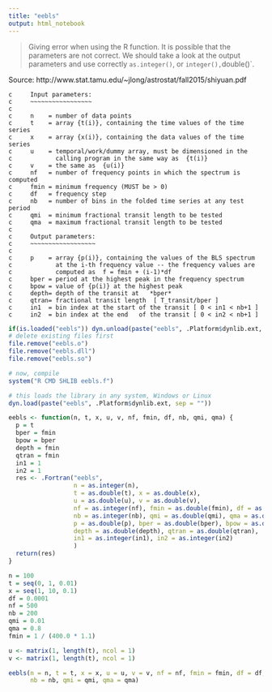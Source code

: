 ```yaml
---
title: "eebls"
output: html_notebook
---
```


> Giving error when using the R function. It is possible that the parameters are not correct. We should take a look at the output parameters and use correctly `as.integer()`, or `integer(), `double()`.


Source: http://www.stat.tamu.edu/~jlong/astrostat/fall2015/shiyuan.pdf

```
c     Input parameters:
c     ~~~~~~~~~~~~~~~~~
c
c     n    = number of data points
c     t    = array {t(i)}, containing the time values of the time series
c     x    = array {x(i)}, containing the data values of the time series
c     u    = temporal/work/dummy array, must be dimensioned in the
c            calling program in the same way as  {t(i)}
c     v    = the same as  {u(i)}
c     nf   = number of frequency points in which the spectrum is computed
c     fmin = minimum frequency (MUST be > 0)
c     df   = frequency step
c     nb   = number of bins in the folded time series at any test period
c     qmi  = minimum fractional transit length to be tested
c     qma  = maximum fractional transit length to be tested
c
c     Output parameters:
c     ~~~~~~~~~~~~~~~~~~
c
c     p    = array {p(i)}, containing the values of the BLS spectrum
c            at the i-th frequency value -- the frequency values are
c            computed as  f = fmin + (i-1)*df
c     bper = period at the highest peak in the frequency spectrum
c     bpow = value of {p(i)} at the highest peak
c     depth= depth of the transit at   *bper*
c     qtran= fractional transit length  [ T_transit/bper ]
c     in1  = bin index at the start of the transit [ 0 < in1 < nb+1 ]
c     in2  = bin index at the end   of the transit [ 0 < in2 < nb+1 ]
```


```r
if(is.loaded("eebls")) dyn.unload(paste("eebls", .Platform$dynlib.ext, sep = ""))
# delete existing files first
file.remove("eebls.o")
file.remove("eebls.dll")
file.remove("eebls.so")

# now, compile
system("R CMD SHLIB eebls.f")
```


```r
# this loads the library in any system, Windows or Linux
dyn.load(paste("eebls", .Platform$dynlib.ext, sep = ""))
```


```r
eebls <- function(n, t, x, u, v, nf, fmin, df, nb, qmi, qma) {
  p = t
  bper = fmin
  bpow = bper
  depth = fmin
  qtran = fmin
  in1 = 1
  in2 = 1
  res <- .Fortran("eebls",
                  n = as.integer(n),
                  t = as.double(t), x = as.double(x),
                  u = as.double(u), v = as.double(v),
                  nf = as.integer(nf), fmin = as.double(fmin), df = as.double(df),
                  nb = as.integer(nb), qmi = as.double(qmi), qma = as.double(qma),
                  p = as.double(p), bper = as.double(bper), bpow = as.double(bpow),
                  depth = as.double(depth), qtran = as.double(qtran),
                  in1 = as.integer(in1), in2 = as.integer(in2)
                  )
  return(res)
}
```


```r
n = 100
t = seq(0, 1, 0.01)
x = seq(1, 10, 0.1)
df = 0.0001
nf = 500
nb = 200
qmi = 0.01
qma = 0.8
fmin = 1 / (400.0 * 1.1)

u <- matrix(1, length(t), ncol = 1)
v <- matrix(1, length(t), ncol = 1)

eebls(n = n, t = t, x = x, u = u, v = v, nf = nf, fmin = fmin, df = df, 
      nb = nb, qmi = qmi, qma = qma)
```
